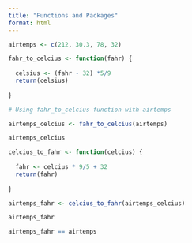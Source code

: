 ```yaml
---
title: "Functions and Packages"
format: html
---
```


```r
airtemps <- c(212, 30.3, 78, 32)
```

```r
fahr_to_celcius <- function(fahr) {
  
  celsius <- (fahr - 32) *5/9
  return(celsius)
  
}
```

```r
# Using fahr_to_celcius function with airtemps

airtemps_celcius <- fahr_to_celcius(airtemps)

airtemps_celcius
```

```r
celcius_to_fahr <- function(celcius) {
  
  fahr <- celcius * 9/5 + 32
  return(fahr)
  
}
```

```r
airtemps_fahr <- celcius_to_fahr(airtemps_celcius) 

airtemps_fahr

airtemps_fahr == airtemps
```





